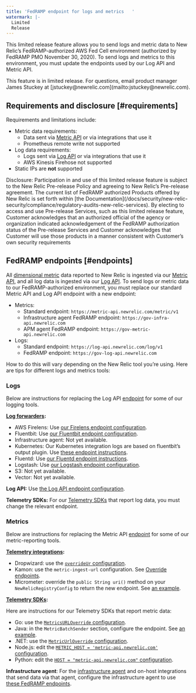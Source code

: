 ```yaml
---
title: 'FedRAMP endpoint for logs and metrics   '
watermark: |-
  Limited
  Release
---
```


This limited release feature allows you to send logs and metric data to New Relic’s FedRAMP-authorized AWS Fed Cell environment (authorized by FedRAMP PMO November 30, 2020). To send logs and metrics to this environment, you must update the endpoints used by our Log API and Metric API.

<Callout variant="important">
  This feature is in limited release. For questions, email product manager James Stuckey at [jstuckey@newrelic.com](mailto:jstuckey@newrelic.com).
</Callout>

## Requirements and disclosure [#requirements]

Requirements and limitations include:

* Metric data requirements:
  * Data sent via [Metric API](/docs/telemetry-data-platform/get-data/apis/introduction-metric-api) or via integrations that use it
  * Prometheus remote write not supported
* Log data requirements:
  * Logs sent via [Log API](/docs/logs/log-management/log-api/introduction-log-api) or via integrations that use it
  * AWS Kinesis Firehose not supported
* Static IPs are **not** supported

<Callout variant="important">
  Disclosure: Participation in and use of this limited release feature is subject to the New Relic Pre-release Policy and agreeing to New Relic’s Pre-release agreement. The current list of FedRAMP authorized Products offered by New Relic is set forth within [the Documentation](/docs/security/new-relic-security/compliance/regulatory-audits-new-relic-services). By electing to access and use Pre-release Services, such as this limited release feature, Customer acknowledges that an authorized official of the agency or organization indicated acknowledgement of the FedRAMP authorization status of the Pre-release Services and Customer acknowledges that Customer will use those products in a manner consistent with Customer’s own security requirements
</Callout>

## FedRAMP endpoints [#endpoints]

All [dimensional metric](/docs/telemetry-data-platform/ingest-manage-data/understand-data/new-relic-data-types#dimensional-metrics) data reported to New Relic is ingested via our [Metric API](/docs/telemetry-data-platform/get-data/apis/introduction-metric-api), and all log data is ingested via our [Log API](/docs/logs/log-management/log-api/introduction-log-api). To send logs or metric data to our FedRAMP-authorized environment, you must replace our standard Metric API and Log API endpoint with a new endpoint:

* Metrics:
  * Standard endpoint: `https://metric-api.newrelic.com/metric/v1`
  * Infrastructure agent FedRAMP endpoint: `https://gov-infra-api.newrelic.com`
  * APM agent FedRAMP endpoint: `https://gov-metric-api.newrelic.com`
* Logs:
  * Standard endpoint: `https://log-api.newrelic.com/log/v1`
  * FedRAMP endpoint: `https://gov-log-api.newrelic.com`

How to do this will vary depending on the New Relic tool you’re using. Here are tips for different logs and metrics tools:

### Logs

Below are instructions for replacing the Log API [endpoint](#endpoints) for some of our logging tools.

**[Log forwarders](/docs/logs/enable-log-management-new-relic/enable-log-monitoring-new-relic):**

* AWS Firelens: Use [our Firelens endpoint configuration](/docs/logs/enable-log-management-new-relic/enable-log-monitoring-new-relic/aws-firelens-plugin-log-forwarding#find-data).
* Fluentbit: Use [our Fluentbit endpoint configuration](https://github.com/newrelic/newrelic-fluent-bit-output#configuration-parameters).
* Infrastructure agent: Not yet available.
* Kubernetes: Our Kubernetes integration logs are based on fluentbit’s output plugin. Use [these endpoint instructions](https://github.com/newrelic/helm-charts/tree/master/charts/newrelic-logging#installation).
* Fluentd: Use [our Fluentd endpoint instructions](/docs/logs/enable-log-management-new-relic/enable-log-monitoring-new-relic/fluentd-plugin-log-forwarding#instrument-plugin).
* Logstash: Use [our Logstash endpoint configuration](/docs/logs/enable-log-management-new-relic/enable-log-monitoring-new-relic/logstash-plugin-log-forwarding#instrument-plugin).
* S3: Not yet available.
* Vector: Not yet available.

**Log API:** Use [the Log API endpoint configuration](/docs/logs/log-management/log-api/introduction-log-api#endpoint).

**Telemetry SDKs:** For our [Telemetry SDKs](/docs/telemetry-data-platform/get-started/capabilities/telemetry-sdks-send-custom-telemetry-data-new-relic#client-libraries) that report log data, you must change the relevant endpoint.

### Metrics

Below are instructions for replacing the Metric API [endpoint](#endpoints) for some of our metric-reporting tools.

**[Telemetry integrations](/docs/integrations/open-source-telemetry-integrations):**

* Dropwizard: use the [`overrideUr` configuration](https://github.com/newrelic/dropwizard-metrics-newrelic#dropwizard-metrics-reporter).
* Kamon: use the `metric-ingest-url` configuration. See [Override endpoints](https://kamon.io/docs/latest/reporters/newrelic/).
* Micrometer: override the `public String uri()` method on your `NewRelicRegistryConfig` to return the new endpoint. See [an example](https://github.com/newrelic/micrometer-registry-newrelic/wiki/Spring-Config-Example).

**[Telemetry SDKs](/docs/telemetry-data-platform/get-started/capabilities/telemetry-sdks-send-custom-telemetry-data-new-relic):**

Here are instructions for our Telemetry SDKs that report metric data:

* Go: use the [`MetricsURLOverride` configuration](https://github.com/newrelic/newrelic-telemetry-sdk-go/blob/9ff9c3035f5a4745f2f3df7ed1b13c6595542b40/telemetry/config.go).
* Java: in the `MetricBatchSender` section, configure the endpoint. See [an example](https://github.com/newrelic/newrelic-telemetry-sdk-java/blob/6d9bd99426c432cddb152c984b83508fe5aad922/telemetry_examples/src/main/java/com/newrelic/telemetry/examples/ConfigurationExamples.java).
* .NET: use the [`MetricUrlOverride` configuration](https://github.com/newrelic/newrelic-telemetry-sdk-dotnet/blob/2042f7bf617d4a5a90f858f1d81e1a678f648f26/src/NewRelic.Telemetry/TelemetryConfiguration.cs).
* Node.js: edit the [`METRIC_HOST = 'metric-api.newrelic.com'` configuration](https://github.com/newrelic/newrelic-telemetry-sdk-node/blob/3cfbd52a4b6f5f4a41da9d14d5ea51bd8925234c/src/telemetry/metrics/client.ts).
* Python: edit the [`HOST = "metric-api.newrelic.com"` configuration](https://github.com/newrelic/newrelic-telemetry-sdk-python/blob/044c18bfdc86128e8babb8016913cff934ad71a0/src/newrelic_telemetry_sdk/client.py).

**Infrastructure agent**: For the [infrastructure agent](/docs/infrastructure/install-infrastructure-agent/configuration/configure-infrastructure-agent) and on-host integrations that send data via that agent, configure the infrastructure agent to use [these FedRAMP endpoints](/docs/security/security-privacy/compliance/fedramp-compliant-endpoints#infrastructure-endpoints).
